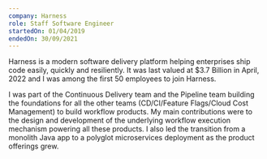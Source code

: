 ```yaml
---
company: Harness
role: Staff Software Engineer
startedOn: 01/04/2019
endedOn: 30/09/2021
---
```


Harness is a modern software delivery platform helping enterprises ship code easily, quickly and resiliently.
It was last valued at \$3.7 Billion in April, 2022 and I was among the first 50 employees to join Harness.

I was part of the Continuous Delivery team and the Pipeline team building the foundations for all the other teams
(CD/CI/Feature Flags/Cloud Cost Management) to build workflow products. My main contributions were to the design and
development of the underlying workflow execution mechanism powering all these products. I also led the transition from
a monolith Java app to a polyglot microservices deployment as the product offerings grew.
